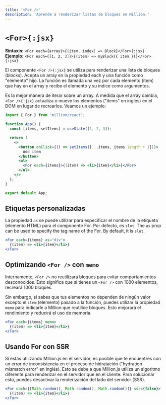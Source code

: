 ```yaml
---
title: '<For />'
description: 'Aprende a renderizar listas de bloques en Million.'
---
```



# `<For>{:jsx}`

<AutomaticModeWarning />

**Sintaxis:** `<For each={array}>{(item, index) => Block}</For>{:jsx}`\
**Ejemplo:** `<For each={[1, 2, 3]}>{(item) => myBlock({ item })}</For>{:jsx}`

El componente `<For />{:jsx}` se utiliza para renderizar una lista de bloques (blocks). Acepta un array en la propiedad each y una función como "elemento" hijo. La función es llamada una vez por cada elemento (item) que hay en el array y recibe el elemento y su índice como argumentos.

Es la mejor manera de iterar sobre un array. A medida que el array cambia, `<For />{:jsx}` actualiza o mueve los elementos ("items" en inglés) en el DOM en lugar de recrearlos. Veamos un ejemplo:

```jsx
import { For } from 'million/react';

function App() {
  const [items, setItems] = useState([1, 2, 3]);

  return (
    <>
      <button onClick={() => setItems([...items, items.length + 1])}>
        Add item
      </button>
      <ul>
        <For each={items}>{(item) => <li>{item}</li>}</For>
      </ul>
    </>
  );
}

export default App;
```

## Etiquetas personalizadas

La propiedad `as` se puede utilizar para especificar el nombre de la etiqueta (elemento HTML) para el componente For. Por defecto, es `slot`.
The `as` prop can be used to specify the tag name of the For. By default, it is `slot`.

```jsx
<For each={items} as="div">
  {(item) => <li>{item}</li>}
</For>
```

## Optimizando `<For />` con `memo`

Internamente, `<For />` no reutilizará bloques para evitar comportamientos desconocidos. Esto significa que si tienes un `<For />` con 1000 elementos, recreará 1000 bloques.

Sin embargo, si sabes que tus elementos no dependen de ningún valor excepto el `item` (elemento) pasado a la función, puedes utilizar la propiedad `memo` para indicarle a Million que reutilice bloques. Esto mejorará el rendimiento y reducirá el uso de memoria.

```jsx
<For each={items} memo>
  {(item) => <li>{item}</li>}
</For>
```

## Usando For con SSR

Si estás utilizando Million.js en el servidor, es posible que te encuentres con un error de inconsistencia en el proceso de hidratación ("hydration mismatch error" en inglés). Esto se debe a que Million.js utiliza un algoritmo diferente para renderizar en el servidor que en el cliente. Para solucionar esto, puedes desactivar la renderización del lado del servidor (SSR).

```jsx
<For each={[Math.random(), Math.random(), Math.random()]} ssr={false}>
  {(item) => <li>{item}</li>}
</For>
```
